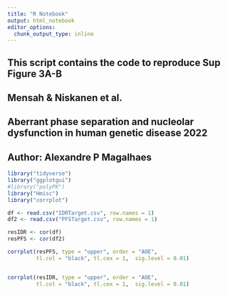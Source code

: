 ```yaml
---
title: "R Notebook"
output: html_notebook
editor_options: 
  chunk_output_type: inline
---
```


###########################################################################################
## This script contains the code to reproduce Sup Figure 3A-B                            ##
## Mensah & Niskanen et al.                                                              ##
## Aberrant phase separation and nucleolar dysfunction in human genetic disease 2022     ##
## Author: Alexandre P Magalhaes                                                         ##
###########################################################################################

```r

library("tidyverse")
library("ggplotgui")
#library("polyPK")
library("Hmisc")
library("corrplot")
```


```r
df <- read.csv("IDRTarget.csv", row.names = 1)
df2 <- read.csv("PFSTarget.csv", row.names = 1)

```

```r
resIDR <- cor(df)
resPFS <- cor(df2)
```
```r
corrplot(resPFS, type = "upper", order = "AOE", 
         tl.col = "black", tl.cex = 1,  sig.level = 0.01)


corrplot(resIDR, type = "upper", order = "AOE", 
         tl.col = "black", tl.cex = 1,  sig.level = 0.01)
```
